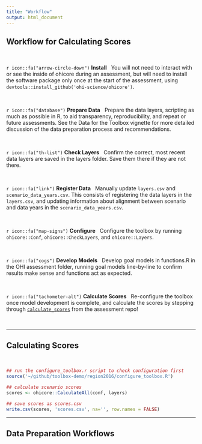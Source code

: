 ```yaml
---
title: "Workflow"
output: html_document
---
```



## Workflow for Calculating Scores

<br>

`r icon::fa("arrow-circle-down")` __Install__  &nbsp;  You will not need to interact with or see the inside of ohicore during an assessment, but will need to install the software package only once at the start of the assessment, using  `devtools::install_github('ohi-science/ohicore')`.

<br>

`r icon::fa("database")` __Prepare Data__  &nbsp;  Prepare the data layers, scripting as much as possible in R, to aid transparency, reproducibility, and repeat or future assessments. See the Data for the Toolbox vignette for more detailed discussion of the data preparation process and recommendations.

<br>

`r icon::fa("th-list")` __Check Layers__  &nbsp;  Confirm the correct, most recent data layers are saved in the layers folder. Save them there if they are not there.

<br>

`r icon::fa("link")` __Register Data__  &nbsp;  Manually update  `layers.csv` and  `scenario_data_years.csv`. This consists of registering the data layers in the `layers.csv`, and updating information about alignment between scenario and data years in the `scenario_data_years.csv`.

<br>

`r icon::fa("map-signs")` __Configure__  &nbsp;  Configure the toolbox by running `ohicore::Conf`, `ohicore::CheckLayers`, and `ohicore::Layers`.

<br>

`r icon::fa("cogs")` __Develop Models__  &nbsp;  Develop goal models in functions.R in the OHI assessment folder, running goal models line-by-line to confirm results make sense and functions act as expected.

<br>

`r icon::fa("tachometer-alt")` __Calculate Scores__  &nbsp;  Re-configure the toolbox once model development is complete, and calculate the scores by stepping through [`calculate_scores`](https://github.com/OHI-Science/ohicore/blob/dev/pkgdown/toolbox-demo/calculate_scores.R) from the assessment repo!

<br>

---

## Calculating Scores

<br>

```r
## run the configure_toolbox.r script to check configuration first
source('~/github/toolbox-demo/region2016/configure_toolbox.R')

## calculate scenario scores
scores <- ohicore::CalculateAll(conf, layers)

## save scores as scores.csv
write.csv(scores, 'scores.csv', na='', row.names = FALSE)
```

---

## Data Preparation Workflows

